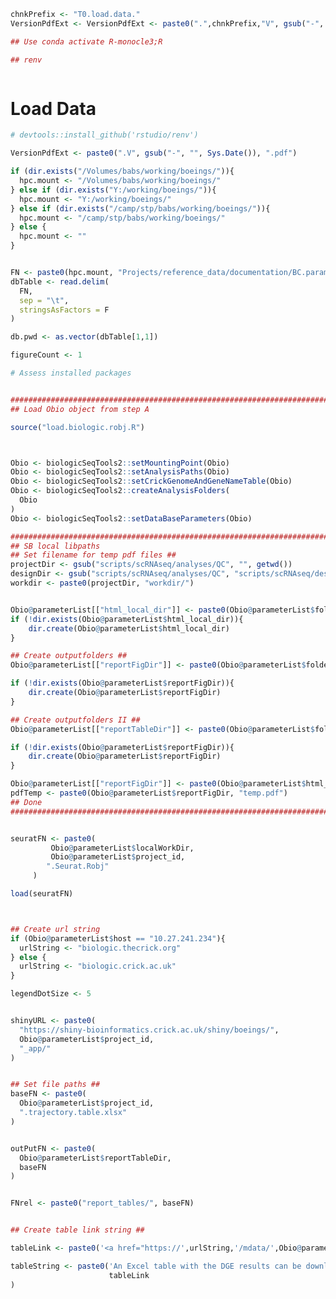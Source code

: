 <!-- Set Parameters Module -->
<!-- Set the chnkPrefix to make all chunks unique in the overall folder -->
```r
chnkPrefix <- "T0.load.data."
VersionPdfExt <- VersionPdfExt <- paste0(".",chnkPrefix,"V", gsub("-", "", Sys.Date()), ".pdf")

## Use conda activate R-monocle3;R

## renv



```


# Load Data
```r

# devtools::install_github('rstudio/renv')

VersionPdfExt <- paste0(".V", gsub("-", "", Sys.Date()), ".pdf")

if (dir.exists("/Volumes/babs/working/boeings/")){
  hpc.mount <- "/Volumes/babs/working/boeings/"
} else if (dir.exists("Y:/working/boeings/")){
  hpc.mount <- "Y:/working/boeings/"
} else if (dir.exists("/camp/stp/babs/working/boeings/")){
  hpc.mount <- "/camp/stp/babs/working/boeings/"
} else {
  hpc.mount <- ""
}


FN <- paste0(hpc.mount, "Projects/reference_data/documentation/BC.parameters.txt")
dbTable <- read.delim(
  FN, 
  sep = "\t",
  stringsAsFactors = F
)

db.pwd <- as.vector(dbTable[1,1])

figureCount <- 1

# Assess installed packages


###############################################################################
## Load Obio object from step A                                              ##

source("load.biologic.robj.R")



Obio <- biologicSeqTools2::setMountingPoint(Obio)
Obio <- biologicSeqTools2::setAnalysisPaths(Obio)
Obio <- biologicSeqTools2::setCrickGenomeAndGeneNameTable(Obio)
Obio <- biologicSeqTools2::createAnalysisFolders(
  Obio
)
Obio <- biologicSeqTools2::setDataBaseParameters(Obio)

###############################################################################
## SB local libpaths                                                         ##
## Set filename for temp pdf files ##
projectDir <- gsub("scripts/scRNAseq/analyses/QC", "", getwd())
designDir <- gsub("scripts/scRNAseq/analyses/QC", "scripts/scRNAseq/design/", getwd())
workdir <- paste0(projectDir, "workdir/")


Obio@parameterList[["html_local_dir"]] <- paste0(Obio@parameterList$folder,"html_local", "/")
if (!dir.exists(Obio@parameterList$html_local_dir)){
    dir.create(Obio@parameterList$html_local_dir)
}

## Create outputfolders ##
Obio@parameterList[["reportFigDir"]] <- paste0(Obio@parameterList$folder,"html_local", "/report_figures/")

if (!dir.exists(Obio@parameterList$reportFigDir)){
    dir.create(Obio@parameterList$reportFigDir)
}

## Create outputfolders II ##
Obio@parameterList[["reportTableDir"]] <- paste0(Obio@parameterList$folder, "html_local", "/report_tables/")

if (!dir.exists(Obio@parameterList$reportFigDir)){
    dir.create(Obio@parameterList$reportFigDir)
}

Obio@parameterList[["reportFigDir"]] <- paste0(Obio@parameterList$html_local, "report_figures/")
pdfTemp <- paste0(Obio@parameterList$reportFigDir, "temp.pdf")
## Done                                                                      ##
###############################################################################


seuratFN <- paste0(
         Obio@parameterList$localWorkDir,
         Obio@parameterList$project_id,
        ".Seurat.Robj"
     )

load(seuratFN)



## Create url string
if (Obio@parameterList$host == "10.27.241.234"){
  urlString <- "biologic.thecrick.org"
} else {
  urlString <- "biologic.crick.ac.uk"
}

legendDotSize <- 5


shinyURL <- paste0(
  "https://shiny-bioinformatics.crick.ac.uk/shiny/boeings/",
  Obio@parameterList$project_id,
  "_app/"
)            


## Set file paths ##
baseFN <- paste0(
  Obio@parameterList$project_id, 
  ".trajectory.table.xlsx"
)


outPutFN <- paste0(
  Obio@parameterList$reportTableDir,
  baseFN
)


FNrel <- paste0("report_tables/", baseFN)


## Create table link string ##

tableLink <- paste0('<a href="https://',urlString,'/mdata/',Obio@parameterList$project_id, '/html/', FNrel,' target="_blank">here</a>')  

tableString <- paste0('An Excel table with the DGE results can be downloaded ',
                      tableLink
)


```
